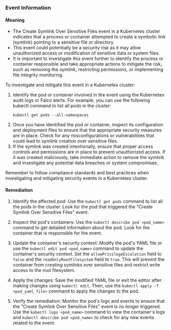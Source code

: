 
### Event Information

#### Meaning

- The Create Symlink Over Sensitive Files event in a Kubernetes cluster indicates that a process or container attempted to create a symbolic link (symlink) pointing to a sensitive file or directory.
- This event could potentially be a security risk as it may allow unauthorized access or modification of sensitive data or system files.
- It is important to investigate this event further to identify the process or container responsible and take appropriate actions to mitigate the risk, such as removing the symlink, restricting permissions, or implementing file integrity monitoring.

To investigate and mitigate this event in a Kubernetes cluster:
1. Identify the pod or container involved in the event using the Kubernetes audit logs or Falco alerts. For example, you can use the following kubectl command to list all pods in the cluster:
   ```
   kubectl get pods --all-namespaces
   ```
2. Once you have identified the pod or container, inspect its configuration and deployment files to ensure that the appropriate security measures are in place. Check for any misconfigurations or vulnerabilities that could lead to symlink creation over sensitive files.
3. If the symlink was created intentionally, ensure that proper access controls and permissions are in place to prevent unauthorized access. If it was created maliciously, take immediate action to remove the symlink and investigate any potential data breaches or system compromises.

Remember to follow compliance standards and best practices when investigating and mitigating security events in a Kubernetes cluster.

#### Remediation

1. Identify the affected pod: Use the `kubectl get pods` command to list all the pods in the cluster. Look for the pod that triggered the "Create Symlink Over Sensitive Files" event.

2. Inspect the pod's containers: Use the `kubectl describe pod <pod_name>` command to get detailed information about the pod. Look for the container that is responsible for the event.

3. Update the container's security context: Modify the pod's YAML file or use the `kubectl edit pod <pod_name>` command to update the container's security context. Set the `allowPrivilegeEscalation` field to `false` and the `readOnlyRootFilesystem` field to `true`. This will prevent the container from creating symlinks over sensitive files and restrict write access to the root filesystem.

4. Apply the changes: Save the modified YAML file or exit the editor after making changes using `kubectl edit`. Then, use the `kubectl apply -f <pod_yaml_file>` command to apply the changes to the pod.

5. Verify the remediation: Monitor the pod's logs and events to ensure that the "Create Symlink Over Sensitive Files" event is no longer triggered. Use the `kubectl logs <pod_name>` command to view the container's logs and `kubectl describe pod <pod_name>` to check for any new events related to the event.

